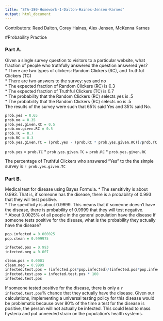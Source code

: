 ```yaml
---
title: "STA-380-Homework-1-Dalton-Haines-Jensen-Karnes"
output: html_document
---
```

Contributors: Reed Dalton, Corey Haines, Alex Jensen, McKenna Karnes

#Probability Practice

### Part A. 
Given a single survey question to visitors to a particular website, what fraction of people who truthfully answered the question answered yes?      
* There are two types of clickers: Random Clickers (RC), and Truthful Clickers (TC)     
* There are two answers to the survey: yes and no   
* The expected fraction of Random Clickers (RC) is 0.3     
* The expected fraction of Truthful Clickers (TC) is 0.7     
* The probability that the Random Clickers (RC) selects yes is .5   
* The probability that the Random Clickers (RC) selects no is .5      
The results of the survey were such that 65% said Yes and 35% said No.          
```r
prob.yes = 0.65
prob.no = 0.35
prob.yes.given.RC = 0.5
prob.no.given.RC = 0.5
prob.TC = 0.7
prob.RC = 0.3
prob.yes.given.TC = (prob.yes - (prob.RC * prob.yes.given.RC))/prob.TC

```
`prob.yes` = `prob.TC` \* `prob.yes.given.TC` + `prob.RC` \* `prob.yes.given.RC`

The percentage of Truthful Clickers who answered "Yes" to the the simple survey is `r prob.yes.given.TC`

### Part B.
Medical test for disease using Bayes Formula. 
* The sensitivity is about 0.993. That is, if someone has the disease, there is a probability of 0.993 that they will test positive.     
* The specificity is about 0.9999. This means that if someone doesn't have the disease, there is probability of 0.9999 that they will test negative.     
* About 0.0025% of all people in the general population have the disease
If someone tests positive for the disease, what is the probability they actually have the disease?

```r
pop.infected = 0.000025
pop.clean = 0.999975

infected.pos = 0.993
infected.neg = 0.007

clean.pos = 0.0001
clean.neg = 0.9999
infected.test.pos = (infected.pos*pop.infected)/(infected.pos*pop.infected + clean.pos*pop.clean)
infected.test.pos = infected.test.pos * 100
infected.test.pos
```
If someone tested positive for the disease, there is only a `r infected.test.pos`% chance that they actually have the disease. 
Given our calculations, implementing a universal testing policy for this disease would be problematic because over 80% of the time a test for the disease is positive, the person will not actually be infected. This could lead to mass hysteria and put unneeded strain on the population's health systems. 
